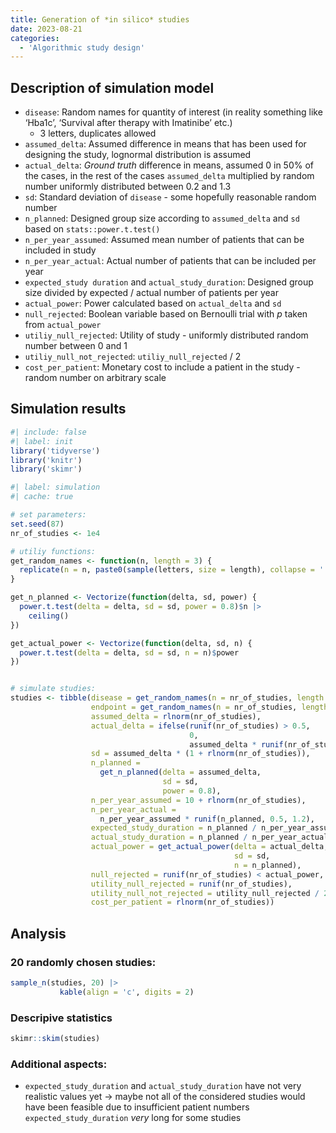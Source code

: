 ```yaml
---
title: Generation of *in silico* studies
date: 2023-08-21
categories:
  - 'Algorithmic study design'
---
```



## Description of simulation model
* `disease`: Random names for quantity of interest (in reality something like 'Hba1c', 'Survival after therapy with Imatinibe' etc.)
  * 3 letters, duplicates allowed
* `assumed_delta`: Assumed difference in means that has been used for designing the study, lognormal distribution is assumed
* `actual_delta`: *Ground truth* difference in means, assumed 0 in 50% of the cases, in the rest of the cases `assumed_delta` multiplied by random number uniformly distributed between 0.2 and 1.3
* `sd`: Standard deviation of `disease` - some hopefully reasonable random number
* `n_planned`: Designed group size according to `assumed_delta` and `sd` based on `stats::power.t.test()`
* `n_per_year_assumed`: Assumed mean number of patients that can be included in study
* `n_per_year_actual`: Actual number of patients that can be included per year
* `expected_study duration` and `actual_study_duration`: Designed group size divided by expected / actual number of patients per year
* `actual_power`: Power calculated based on `actual_delta` and `sd`
* `null_rejected`: Boolean variable based on Bernoulli trial with $p$ taken from `actual_power`
* `utiliy_null_rejected`: Utility of study - uniformly distributed random number between 0 and 1
* `utiliy_null_not_rejected`: `utiliy_null_rejected` / 2
* `cost_per_patient`: Monetary cost to include a patient in the study - random number on arbitrary scale



## Simulation results
```r
#| include: false
#| label: init
library('tidyverse')
library('knitr')
library('skimr')
```

```r
#| label: simulation
#| cache: true

# set parameters:
set.seed(87)
nr_of_studies <- 1e4

# utiliy functions:
get_random_names <- function(n, length = 3) {
  replicate(n = n, paste0(sample(letters, size = length), collapse = ''))
}

get_n_planned <- Vectorize(function(delta, sd, power) {
  power.t.test(delta = delta, sd = sd, power = 0.8)$n |> 
    ceiling()
})

get_actual_power <- Vectorize(function(delta, sd, n) {
  power.t.test(delta = delta, sd = sd, n = n)$power
})


# simulate studies:
studies <- tibble(disease = get_random_names(n = nr_of_studies, length = 2),
                  endpoint = get_random_names(n = nr_of_studies, length = 1),
                  assumed_delta = rlnorm(nr_of_studies),
                  actual_delta = ifelse(runif(nr_of_studies) > 0.5, 
                                        0, 
                                        assumed_delta * runif(nr_of_studies, 0.2, 1.3)),
                  sd = assumed_delta * (1 + rlnorm(nr_of_studies)),
                  n_planned = 
                    get_n_planned(delta = assumed_delta, 
                                  sd = sd, 
                                  power = 0.8),
                  n_per_year_assumed = 10 + rlnorm(nr_of_studies),
                  n_per_year_actual = 
                    n_per_year_assumed * runif(n_planned, 0.5, 1.2),
                  expected_study_duration = n_planned / n_per_year_assumed,
                  actual_study_duration = n_planned / n_per_year_actual,
                  actual_power = get_actual_power(delta = actual_delta, 
                                                  sd = sd, 
                                                  n = n_planned),
                  null_rejected = runif(nr_of_studies) < actual_power,
                  utility_null_rejected = runif(nr_of_studies),
                  utility_null_not_rejected = utility_null_rejected / 2,
                  cost_per_patient = rlnorm(nr_of_studies))
```

## Analysis
### 20 randomly chosen studies:
```r
sample_n(studies, 20) |> 
           kable(align = 'c', digits = 2)
```

### Descripive statistics
```r
skimr::skim(studies)
```

### Additional aspects:

* `expected_study_duration` and `actual_study_duration` have not very realistic values yet &rarr; maybe not all of the considered studies would have been feasible due to insufficient patient numbers `expected_study_duration` *very* long for some studies







